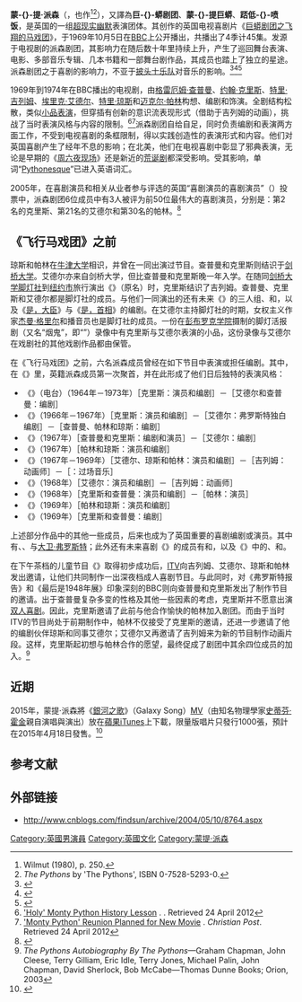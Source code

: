 {{更新|time=2021-06-10T16:31:37+00:00}}
{{noteTA
|1=zh-cn:巨蟒剧团; zh-tw:蒙提·派森; zh-hk:踎低噴飯;
|2=zh-cn:埃里克·艾德尔; zh-tw:艾瑞克·愛都;
|3=zh-cn:巨蟒剧团之飞翔的马戏团; zh-tw:蒙提·派森的飛行馬戲團; zh-hk:踎低噴飯的飛行馬戲團;
|G1=TV
|G2=Show
|G3=Movie
}}
{{Infobox comedian
| name        = 蒙提·派森
| image       = Flyingcircus 2.jpg
| imagesize   = 275px
| caption     = 派森剧团，摄于1969年<br />
后排：[[格雷厄姆·查普曼|格雷厄姆·查普曼]]、[[埃里克·艾德尔|埃里克·艾德尔]]、[[特里·吉列姆|特里·吉列姆]]<br />前排：[[特里·琼斯|特里·琼斯]]、[[约翰·克里斯|约翰·克里斯]]、[[迈克尔·帕林|迈克尔·帕林]]
| medium      = 电视、电影、戏剧、[[录音和回放|录音]]、书籍
| nationality = 英国<ref>吉列姆出生时为美国国籍，于1968年获得英国国籍。为抗议[[乔治·沃克·布什|小布什]]，他在2006年1月放弃了美国国籍，目前只有英国国籍。{{Citation | accessdate=2007-09-15 | language=de | url=http://www.tagesspiegel.de/kultur/;art772,2004101 | title=Kopflos am Potsdamer Platz | date=2006-02-10 | publisher=Tagesspiegel | place=DE | deadurl=yes | archiveurl=https://web.archive.org/web/20070828222440/http://www.tagesspiegel.de/kultur/;art772,2004101 | archivedate=2007-08-28 }}</ref>
| active      = 1969年－1983年<br />2015年－
| genre       = [[讽刺|讽刺]]、[[超现实幽默|超现实幽默]]、[[黑色幽默|黑色幽默]]
| subject     =
| influences  = {{link-en|笨蛋秀|The Goons}}、{{link-en|斯派克·米利根|Spike Milligan}}、{{link-en|彼得·库克|Peter Cook}}
| influenced  = [[道格拉斯·亚当斯|道格拉斯·亚当斯]]、[[埃迪·伊泽德|埃迪·伊泽德]]、[[乔治·卡林|乔治·卡林]]、{{link-en|维克和鲍勃|Vic and Bob}}、[[史蒂夫·彭伯顿|史蒂夫·彭伯顿]]、[[马特·斯通|马特·斯通]]、[[特雷·帕克|特雷·帕克]]、[[马特·格勒宁|马特·格勒宁]] <!--Kindly refrain from adding any more without discussion on the talk page. The Pythons had some influence over virtually all future British comedy, so be sure that only the ones with the most immediate and direct Python influence are listed. -->
| notable_work= 《[[巨蟒剧团之飞翔的马戏团|巨蟒剧团之飞翔的马戏团]]》（1969年－1974年）<br />《{{link-en|前所未有的表演|And Now for Something Completely Different}}》（1971年）<br />《[[巨蟒与圣杯|巨蟒与圣杯]]》（1975年）<br />《[[蒙提·派森之布莱恩的一生|蒙提·派森之布莱恩的一生]]》（1979年）<br />《{{link-en|巨蟒剧团在好莱坞|Monty Python Live at the Hollywood Bowl}}》（1982年）<br />《{{link-en|巨蟒剧团之人生七部曲|Monty Python's The Meaning of Life}}》（1983年）<br />《{{link-en|巨蟒剧团现场秀（大部分是）|Monty Python Live (Mostly)}}》（2014年）
| Current_members= [[格雷厄姆·查普曼|格雷厄姆·查普曼]] <br /> [[约翰·克里斯|约翰·克里斯]] <br /> [[特里·吉列姆|特里·吉列姆]] <br />[[埃里克·艾德尔|埃里克·艾德尔]] <br />[[特里·琼斯|特里·琼斯]] <br />[[迈克尔·帕林|迈克尔·帕林]]
| website     =  [https://web.archive.org/web/20060314132918/http://www.pythonline.com/ PythOnline]
| footnotes   =
}}

'''蒙-{}-提·派森'''（{{lang-en|Monty Python}}，也作{{lang|en|The Pythons}}<ref>Wilmut (1980), p. 250.</ref><ref>''The Pythons'' by 'The Pythons', ISBN 0-7528-5293-0.</ref>），又譯為'''巨-{}-蟒剧团'''、'''蒙-{}-提巨蟒'''、'''踎低-{}-喷饭'''，是英国的一组[[超现实幽默|超现实幽默]]表演团体。其创作的英国电视喜剧片《[[巨蟒剧团之飞翔的马戏团|巨蟒剧团之飞翔的马戏团]]》，于1969年10月5日在[[BBC|BBC]]上公开播出，共播出了4季计45集。发源于电视剧的派森剧团，其影响力在随后数十年里持续上升，产生了巡回舞台表演、电影、多部音乐专辑、几本书籍和一部舞台剧作品，其成员也踏上了独立的星途。派森剧团之于喜剧的影响力，不亚于[[披头士乐队|披头士乐队]]对音乐的影响。<ref>{{cite news | url=http://www.cnn.com/2003/SHOWBIZ/TV/12/10/monty.python/index.html | title=How Monty Python changed the world | publisher=CNN | date=2003-12-11 | accessdate=2007-03-30 | author=Todd Leopold | quote=Python has been called "the Beatles of comedy," | archive-date=2016-03-19 | archive-url=https://web.archive.org/web/20160319131619/http://www.cnn.com/2003/SHOWBIZ/TV/12/10/monty.python/index.html | dead-url=no }}</ref><ref>{{cite web | url=http://www.bbc.co.uk/comedy/guide/articles/m/montypythonsflyi_1299002137.shtml | title=Monty Python's Flying Circus | publisher=BBC | accessdate=2007-03-31 | author=Mark Lewisohn | quote=In essence, the Monty Python team are the comedy equivalent of the Beatles. | archive-date=2007-08-29 | archive-url=https://web.archive.org/web/20070829092842/http://www.bbc.co.uk/comedy/guide/articles/m/montypythonsflyi_1299002137.shtml | dead-url=no }}</ref><ref>{{cite web | url=http://www.theatlantic.com/magazine/archive/2013/01/the-beatles-of-comedy/309185/ | title=The Beatles of Comedy | publisher=[[大西洋月刊|The Atlantic]] | date=2013-01-02 | accessdate=2013-05-27 | author=Free, David | archive-date=2020-11-12 | archive-url=https://web.archive.org/web/20201112042712/https://www.theatlantic.com/magazine/archive/2013/01/the-beatles-of-comedy/309185/ | dead-url=no }}</ref>

1969年到1974年在BBC播出的电视剧，由[[格雷厄姆·查普曼|格雷厄姆·查普曼]]、[[约翰·克里斯|约翰·克里斯]]、[[特里·吉列姆|特里·吉列姆]]、[[埃里克·艾德尔|埃里克·艾德尔]]、[[特里·琼斯|特里·琼斯]]和[[迈克尔·帕林|迈克尔·帕林]]构想、编剧和饰演。全剧结构松散，类似[[喜剧小品|小品表演]]，但穿插有创新的意识流表现形式（借助于吉列姆的动画），挑战了当时表演风格与内容的限制。<ref>[http://www.etonline.com/movies/120548_Holy_Flying_Circus_clip/index.html 'Holy' Monty Python History Lesson] {{Wayback|url=http://www.etonline.com/movies/120548_Holy_Flying_Circus_clip/index.html |date=20141129021126 }}. ''{{link-en|今夜娱乐|Entertainment Tonight|Entertainment Tonight}}''. Retrieved 24 April 2012</ref><ref>[http://www.christianpost.com/news/monty-python-reunion-planned-for-new-movie-68087/ 'Monty Python' Reunion Planned for New Movie] {{Wayback|url=http://www.christianpost.com/news/monty-python-reunion-planned-for-new-movie-68087/ |date=20171213143926 }}. ''Christian Post''. Retrieved 24 April 2012</ref>派森剧团自给自足，同时负责编剧和表演两方面工作，不受到电视喜剧的条框限制，得以实践创造性的表演形式和内容。他们对英国喜剧产生了经年不息的影响；在北美，他们在电视喜剧中彰显了邪典表演，无论是早期的《[[周六夜现场|周六夜现场]]》还是新近的[[超现实幽默|荒诞剧]]都深受影响。受其影响，单词“[[wikt:en:Pythonesque|Pythonesque]]”已进入英语词汇。

2005年，在喜剧演员和相关从业者参与评选的英国“喜剧演员的喜剧演员”（{{lang|en|''The Comedian's Comedian''}}）投票中，派森剧团6位成员中有3人被评为前50位最伟大的喜剧演员，分别是：第2名的克里斯、第21名的艾德尔和第30名的帕林。<ref>{{cite news | url=http://news.bbc.co.uk/1/hi/entertainment/tv_and_radio/4141019.stm | title=Cook voted 'comedians' comedian' | publisher=BBC News | date=2005-01-02 | accessdate=2008-09-21 | archive-date=2017-09-11 | archive-url=https://web.archive.org/web/20170911235612/http://news.bbc.co.uk/1/hi/entertainment/tv_and_radio/4141019.stm | dead-url=no }}</ref>

== 《飞行马戏团》之前 ==
琼斯和帕林在[[牛津大学|牛津大学]]相识，并曾在{{link-en|牛津讽刺剧社|The Oxford Revue}}一同出演过节目。查普曼和克里斯则结识于[[剑桥大学|剑桥大学]]。艾德尔亦来自剑桥大学，但比查普曼和克里斯晚一年入学。在随同[[脚灯社|剑桥大学脚灯社]]到[[纽约市|纽约市]]旅行演出《{{link-en|剑桥脚灯活报剧|Cambridge Footlights Revue}}》（原名{{lang|en|''A Clump of Plinths''}}）时，克里斯结识了吉列姆。查普曼、克里斯和艾德尔都是脚灯社的成员。与他们一同演出的还有未来《{{link-en|超级三人行|The Goodies}}》的三人组{{link-en|蒂姆·布鲁克-泰勒|Tim Brooke-Taylor}}、{{link-en|比尔·奥迪|Bill Oddie}}和{{link-en|格雷姆·加登|Graeme Garden}}，以及《[[是，大臣|是，大臣]]》与《[[是，大臣|是，首相]]》的编剧{{link-en|乔纳森·林恩|Jonathan Lynn}}。在艾德尔主持脚灯社的时期，女权主义作家[[杰曼·格里尔|杰曼·格里尔]]和播音员{{link-en|克莱夫·詹姆斯|Clive James}}也是脚灯社的成员。一份在[[剑桥大学彭布罗克学院|彭布罗克学院]]摄制的脚灯活报剧（又名“烟鬼”，即“{{lang|en|Smokers}}”）录像中有克里斯与艾德尔表演的小品，这份录像与艾德尔在戏剧社的其他戏剧作品都由{{link-en|彭布罗克戏剧社|Pembroke Players}}保管。

在《飞行马戏团》之前，六名派森成员曾经在如下节目中表演或担任编剧。其中，在《{{link-en|弗罗斯特报告|The Frost Report}}》里，英籍派森成员第一次聚首，并在此形成了他们日后独特的表演风格：
*《{{link-en|很抱歉，我会再读一遍|I'm Sorry, I'll Read That Again}}》（电台）（1964年－1973年）［克里斯：演员和编剧］－［艾德尔和查普曼：编剧］
*《{{link-en|弗罗斯特报告|The Frost Report}}》（1966年－1967年）［克里斯：演员和编剧］－［艾德尔：弗罗斯特独白编剧］－［查普曼、帕林和琼斯：编剧］
*《{{link-en|最后是1948年展|At Last the 1948 Show}}》（1967年）［查普曼和克里斯：编剧和演员］－［艾德尔：编剧］
*《{{link-en|两周两次|Twice a Fortnight}}》（1967年）［帕林和琼斯：演员和编剧］
*《{{link-en|请勿自行调节|Do Not Adjust Your Set}}》（1967年－1969年）［艾德尔、琼斯和帕林：演员和编剧］－［吉列姆：动画师］－［{{link-en|傻瓜狗狗乐团|Bonzo Dog Band}}：过场音乐］
*《{{link-en|我们有的是办法逗乐你|We Have Ways of Making You Laugh}}》（1968年）［艾德尔：演员和编剧］－［吉列姆：动画师］
*《{{link-en|如何激怒别人|How to Irritate People}}》（1968年）［克里斯和查普曼：演员和编剧］－［帕林：演员］
*《{{link-en|不列颠全史|The Complete and Utter History of Britain}}》（1969年）［帕林和琼斯：演员和编剧］
*《{{link-en|医生当家 (电视剧)|Doctor in the House (TV series)|医生当家}}》（1969年）［克里斯和查普曼：编剧］

上述部分作品中的其他一些成员，后来也成为了英国重要的喜剧编剧或演员。其中有{{link-en|马蒂·费尔德曼|Marty Feldman}}、{{link-en|乔纳森·林恩|Jonathan Lynn}}、{{link-en|戴维·贾森|David Jason}}与[[大卫·弗罗斯特|大卫·弗罗斯特]]；此外还有未来喜剧《{{link-en|朗尼对对碰|The Two Ronnies}}》的成员有{{link-en|朗尼·科比特|Ronnie Corbett}}和{{link-en|朗尼·巴克|Ronnie Barker}}，以及《{{link-en|超级三人行|The Goodies}}》中的{{link-en|蒂姆·布鲁克-泰勒|Tim Brooke-Taylor}}、{{link-en|格雷姆·加登|Graeme Garden}}和{{link-en|比尔·奥迪|Bill Oddie}}。

在下午茶档的儿童节目《{{link-en|请勿自行调节|Do Not Adjust Your Set}}》取得初步成功后，[[獨立電視台_(英國)|ITV]]向吉列姆、艾德尔、琼斯和帕林发出邀请，让他们共同制作一出深夜档成人喜剧节目。与此同时，对《弗罗斯特报告》和《最后是1948年展》印象深刻的BBC则向查普曼和克里斯发出了制作节目的邀请。出于查普曼复杂多变的性格及其他一些因素的考虑，克里斯并不愿意出演[[雙人搭檔|双人喜剧]]。因此，克里斯邀请了此前与他合作愉快的帕林加入剧团。而由于当时ITV的节目尚处于前期制作中，帕林不仅接受了克里斯的邀请，还进一步邀请了他的编剧伙伴琼斯和同事艾德尔；艾德尔又再邀请了吉列姆来为新的节目制作动画片段。这样，克里斯起初想与帕林合作的愿望，最终促成了剧团中其余四位成员的加入。<ref name="auto">''The Pythons Autobiography By The Pythons''—Graham Chapman, John Cleese, Terry Gilliam, Eric Idle, Terry Jones, Michael Palin, John Chapman, David Sherlock, Bob McCabe—Thomas Dunne Books; Orion, 2003</ref>

==近期==
2015年，蒙提·派森將《[[銀河之歌|銀河之歌]]》（Galaxy Song）[[MV|MV]]（由知名物理學家[[史蒂芬·霍金|史蒂芬·霍金]]親自演唱與演出）放在[[蘋果|蘋果]][[iTunes|iTunes]]上下載，限量版唱片只發行1000張，預計在2015年4月18日發售。<ref>{{cite news| url=http://star.chinatimes.com/news/20150414004491-261101| title=霍金參演《銀河之歌》超現實幽默MV| publisher=中時電子報| date=200515-04-14| accessdate=2015-04-14}}{{dead link|date=2018年4月 |bot=InternetArchiveBot |fix-attempted=yes }}</ref>

== 参考文献 ==
{{reflist}}

== 外部链接 ==
* http://www.cnblogs.com/findsun/archive/2004/05/10/8764.aspx {{Wayback|url=http://www.cnblogs.com/findsun/archive/2004/05/10/8764.aspx |date=20160304132441 }}

{{歐洲電影學院終身成就獎}}
{{Authority control}}
[[Category:英國男演員|Category:英國男演員]]
[[Category:英國文化|Category:英國文化]]
[[Category:蒙提·派森|Category:蒙提·派森]]